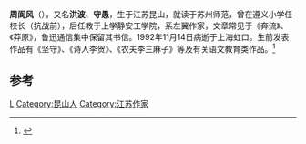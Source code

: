 {{Infobox Profile
| name             = 周阆风
| image name       = 
| caption          = 
| sex              = 
| date of birth    = {{Birth date|1906|3|21}}
| place of birth   = {{QING}}[[江苏|江苏]][[昆山|昆山]]
| date of death    = {{Death date and age|1992|11|14|1906|3|21}}
| place of death   = {{PRC}}[[上海|上海]][[虹口|虹口]]
| residence        = 
| nationality      = 
| ethnicity        = 
| other_names      = 洪波<br />守愚
| languages        = 
| parents          = 
| children         = 
| relatives        = 
| alma mater       = 
| job              = 作家
| years_active     = 
}}
'''周阆风'''（{{bd|1906年|3月21日|1992年|11月14日}}），又名'''洪波'''、'''守愚'''，生于江苏昆山，就读于苏州师范，曾在遵义小学任校长（抗战前），后任教于上学静安工学院，系左翼作家，文章常见于《奔流》、《莽原》，鲁迅通信集中保留其书信。1992年11月14日病逝于上海虹口。生前发表作品有《坚守》、《诗人李贺》、《农夫李三麻子》等及有关语文教育类作品。<ref>{{cite news|url=http://paper.kbcmw.com/html/2019-04/03/content_115234.htm|title=《鲁迅日记》里的周阆风述论|publisher=甘孜日报|date=2019-04-03|accessdate=2019-04-07|archive-date=2019-04-07|archive-url=https://web.archive.org/web/20190407125552/http://paper.kbcmw.com/html/2019-04/03/content_115234.htm|dead-url=no}}</ref>
==参考==
{{reflist}}

{{DEFAULTSORT:Zhou Langfeng}}
[[Category:周姓|L]]
[[Category:昆山人|Category:昆山人]]
[[Category:江苏作家|Category:江苏作家]]
{{中国作家小作品}}